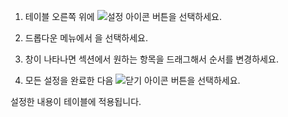1. 테이블 오른쪽 위에 ![설정 아이콘](/img/ico-setting.svg) 버튼을 선택하세요.

1. 드롭다운 메뉴에서 <Cmdname sid="column_settings" className="uitext" />을 선택하세요.

1. <Cmdname sid="column_settings" className="uitext" /> 창이 나타나면 <Cmdname sid="column_order_setting" className="uitext" /> 섹션에서 원하는 항목을 드래그해서 순서를 변경하세요.

1. 모든 설정을 완료한 다음 ![닫기 아이콘](/img/ico-close.svg) 버튼을 선택하세요.

설정한 내용이 테이블에 적용됩니다.